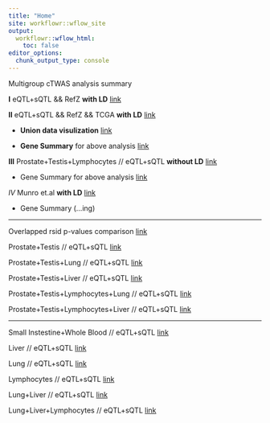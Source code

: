 ```yaml
---
title: "Home"
site: workflowr::wflow_site
output:
  workflowr::wflow_html:
    toc: false
editor_options:
  chunk_output_type: console
---
```


Multigroup cTWAS analysis summary

**I** eQTL+sQTL && RefZ **with LD** [link](cTWAS_LD_european_combined_output.html)

**II** eQTL+sQTL && RefZ && TCGA **with LD** [link](cTWAS_LD_european_combined3_output.html)

+ **Union data visulization** [link](cTWAS_LD_union_visualization.html)

+ **Gene Summary** for above analysis [link](cTWAS_LD_european_GENE_SUMMARY.html)

**III** Prostate+Testis+Lymphocytes // eQTL+sQTL **without LD** [link](cTWAS_noLD_european_prostatetestislymphocytes_output.html)

+ Gene Summary for above analysis [link](cTWAS_noLD_european_GENE_SUMMARY.html)

*IV* Munro et.al **with LD** [link](cTWAS_LD_european_munro7_output.html)

+ Gene Summary (...ing)

---

Overlapped rsid p-values comparison [link](overlapped_pvalue.html)

Prostate+Testis // eQTL+sQTL [link](cTWAS_noLD_european_prostatetestis_output.html)

Prostate+Testis+Lung // eQTL+sQTL [link](cTWAS_noLD_european_prostatetestislung_output.html)

Prostate+Testis+Liver // eQTL+sQTL [link](cTWAS_noLD_european_prostatetestisliver_output.html)

Prostate+Testis+Lymphocytes+Lung // eQTL+sQTL [link](cTWAS_noLD_european_prostatetestislymphocyteslung_output.html)

Prostate+Testis+Lymphocytes+Liver // eQTL+sQTL [link](cTWAS_noLD_european_prostatetestislymphocytesliver_output.html)

---

Small Instestine+Whole Blood // eQTL+sQTL [link](cTWAS_noLD_european_intestinewb_output.html)

Liver // eQTL+sQTL [link](cTWAS_noLD_european_liver_output.html)

Lung // eQTL+sQTL [link](cTWAS_noLD_european_lung_output.html)

Lymphocytes // eQTL+sQTL [link](cTWAS_noLD_european_lymphocytes_output.html)

Lung+Liver // eQTL+sQTL [link](cTWAS_noLD_european_lungliver_output.html)

Lung+Liver+Lymphocytes // eQTL+sQTL [link](cTWAS_noLD_european_lungliverlymphocytes_output.html)
